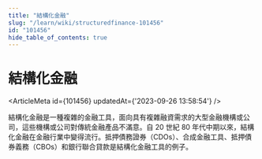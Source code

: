 ```yaml
---
title: "結構化金融"
slug: "/learn/wiki/structuredfinance-101456"
id: "101456"
hide_table_of_contents: true
---
```



# 結構化金融

<ArticleMeta id={101456} updatedAt={'2023-09-26 13:58:54'} />
<div className='border-solid border-b border-t-0 my-4 border-[var(--ifm-color-gray-300)]' />

結構化金融是一種複雜的金融工具，面向具有複雜融資需求的大型金融機構或公司，這些機構或公司對傳統金融產品不滿意。自 20 世紀 80 年代中期以來，結構化金融在金融行業中變得流行。抵押債務證券（CDOs）、合成金融工具、抵押債券義務（CBOs）和銀行聯合貸款是結構化金融工具的例子。
